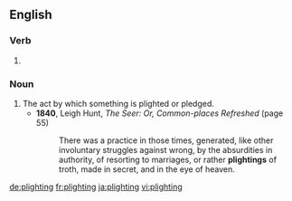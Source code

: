 ==English==

===Verb===
{{head|en}}

# {{present participle of|plight|lang=en}}

===Noun===
{{en-noun}}

# The act by which something is plighted or pledged.
#* '''1840''', Leigh Hunt, ''The Seer: Or, Common-places Refreshed'' (page 55)
#*: There was a practice in those times, generated, like other involuntary struggles against wrong, by the absurdities in authority, of resorting to marriages, or rather '''plightings''' of troth, made in secret, and in the eye of heaven.

[[de:plighting]]
[[fr:plighting]]
[[ja:plighting]]
[[vi:plighting]]